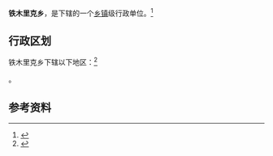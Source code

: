 {{中国乡级行政区|65/28/24/203/000}}

'''铁木里克乡'''，是{{PRC admin/fullname|65/28/24/203/000|3}}下辖的一个[[乡镇|乡镇]]级行政单位。<ref>{{PRC admin/ref sgc|{{PRC admin/parent|65/28/24/203/000}}}}</ref>

== 行政区划 ==

铁木里克乡下辖以下地区：<ref>{{PRC admin/ref sgc|65/28/24/203/000}}</ref>

{{PRC admin/children|65/28/24/203/000}}。

== 参考资料 ==

{{reflist}}

{{行政区划小作品}}
{{PRC admin/navcat|65/28/24/203/000}}